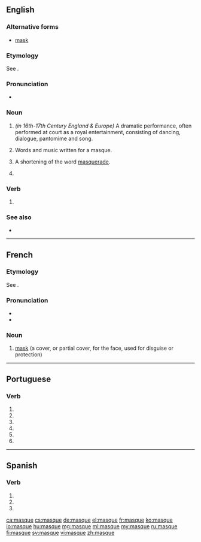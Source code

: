 ==English==
{{wikipedia|Masque}}

===Alternative forms===
* [[mask]]

===Etymology===
See {{term|mask|lang=en}}.

===Pronunciation===
* {{IPA|/maːsk/}}

===Noun===
{{en-noun}}

# {{archaic}} ''(in 16th-17th Century England & Europe)'' A dramatic performance, often performed at court as a royal entertainment, consisting of dancing, dialogue, pantomime and song.
# {{archaic}} Words and music written for a masque.
# {{archaic}} A shortening of the word [[masquerade]].
# {{archaic form of|mask}}

===Verb===
{{en-verb|masqu|ing}}

# {{archaic form of|mask}}

===See also===
* {{pedialite}}

----

==French==

===Etymology===
See {{term|mask|lang=en}}.

===Pronunciation===
* {{IPA|/mask/|lang=fr}}
* {{audio|Fr-masque.ogg|Audio}}

===Noun===
{{fr-noun|m}}

# [[mask]] (a cover, or partial cover, for the face, used for disguise or protection)

----

==Portuguese==

===Verb===
{{pt-verb form}}

# {{pt-verb form of|mascar|ar|subjunctive|present|singular|first}}
# {{pt-verb form of|mascar|ar|subjunctive|present|singular|third}}
# {{pt-verb form of|mascar|ar|imperative|affirmative|singular|first|}}
# {{pt-verb form of|mascar|ar|imperative|affirmative|singular|third|}}
# {{pt-verb form of|mascar|ar|imperative|negative|singular|first|}}
# {{pt-verb form of|mascar|ar|imperative|negative|singular|third|}}

----

==Spanish==

===Verb===
{{es-verb-form|mascar}}

# {{es-verb form of|ending=ar|mood=subjunctive|tense=present|pers=1|number=singular|[[mascar]]}}
# {{es-verb form of|ending=ar|mood=subjunctive|tense=present|pers=2|formal=yes|number=singular|[[mascar]]}}
# {{es-verb form of|ending=ar|mood=subjunctive|tense=present|pers=3|number=singular|[[mascar]]}}

[[ca:masque]]
[[cs:masque]]
[[de:masque]]
[[el:masque]]
[[fr:masque]]
[[ko:masque]]
[[io:masque]]
[[hu:masque]]
[[mg:masque]]
[[ml:masque]]
[[my:masque]]
[[ru:masque]]
[[fi:masque]]
[[sv:masque]]
[[vi:masque]]
[[zh:masque]]